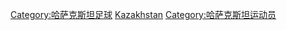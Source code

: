 {{Catnav|頁面分類|各種主題的頁面分類|按國家分類|各國人物|哈萨克斯坦人}}
{{Catnav|頁面分類|人物|各國人物|哈萨克斯坦人}}
{{Catnav|頁面分類|...|足球|各國足球|哈萨克斯坦足球}}
{{Catnav|頁面分類|...|各國體育|各國足球|哈萨克斯坦足球}}

[[Category:哈萨克斯坦足球|Category:哈萨克斯坦足球]]
[[Category:各国足球运动员|Kazakhstan]]
[[Category:哈萨克斯坦运动员|Category:哈萨克斯坦运动员]]